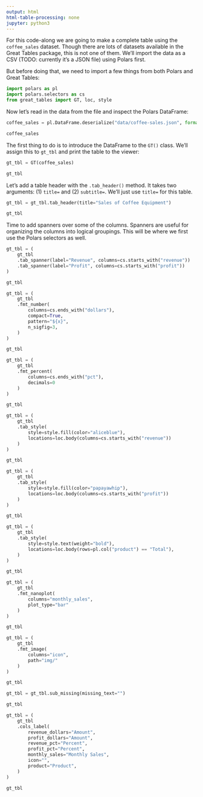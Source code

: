```yaml
---
output: html
html-table-processing: none
jupyter: python3
---
```


For this code-along we are going to make a complete table using the
`coffee_sales` dataset. Though there are lots of datasets available in the Great
Tables package, this is not one of them. We'll import the data as a CSV (TODO:
currently it's a JSON file) using Polars first.

But before doing that, we need to import a few things from both Polars and Great
Tables:

```python
import polars as pl
import polars.selectors as cs
from great_tables import GT, loc, style
```

Now let's read in the data from the file and inspect the Polars DataFrame: 

```python
coffee_sales = pl.DataFrame.deserialize("data/coffee-sales.json", format="json")

coffee_sales
```

The first thing to do is to introduce the DataFrame to the `GT()` class. We'll
assign this to `gt_tbl` and print the table to the viewer:

```python
gt_tbl = GT(coffee_sales)

gt_tbl
```


Let's add a table header with the `.tab_header()` method. It takes two arguments:
(1) `title=` and (2) `subtitle=`. We'll just use `title=` for this table.

```python
gt_tbl = gt_tbl.tab_header(title="Sales of Coffee Equipment")

gt_tbl
```

Time to add spanners over some of the columns. Spanners are useful for
organizing the columns into logical groupings. This will be where we first use
the Polars selectors as well.

```python

gt_tbl = (
    gt_tbl
    .tab_spanner(label="Revenue", columns=cs.starts_with("revenue"))
    .tab_spanner(label="Profit", columns=cs.starts_with("profit"))
)

gt_tbl
```




```python
gt_tbl = (
    gt_tbl
    .fmt_number(
        columns=cs.ends_with("dollars"),
        compact=True,
        pattern="${x}",
        n_sigfig=3,
    )
)

gt_tbl
```




```python
gt_tbl = (
    gt_tbl
    .fmt_percent(
        columns=cs.ends_with("pct"),
        decimals=0
    )
)

gt_tbl
```




```python
gt_tbl = (
    gt_tbl
    .tab_style(
        style=style.fill(color="aliceblue"),
        locations=loc.body(columns=cs.starts_with("revenue"))
    )
)

gt_tbl
```




```python
gt_tbl = (
    gt_tbl
    .tab_style(
        style=style.fill(color="papayawhip"),
        locations=loc.body(columns=cs.starts_with("profit"))
    )
)

gt_tbl
```




```python
gt_tbl = (
    gt_tbl
    .tab_style(
        style=style.text(weight="bold"),
        locations=loc.body(rows=pl.col("product") == "Total"),
    )
)

gt_tbl
```




```python
gt_tbl = (
    gt_tbl
    .fmt_nanoplot(
        columns="monthly_sales",
        plot_type="bar"
    )
)

gt_tbl
```




```python
gt_tbl = (
    gt_tbl
    .fmt_image(
        columns="icon",
        path="img/"
    )
)

gt_tbl
```




```python
gt_tbl = gt_tbl.sub_missing(missing_text="")

gt_tbl
```




```python
gt_tbl = (
    gt_tbl
    .cols_label(
        revenue_dollars="Amount",
        profit_dollars="Amount",
        revenue_pct="Percent",
        profit_pct="Percent",
        monthly_sales="Monthly Sales",
        icon="",
        product="Product",
    )
)

gt_tbl
```


